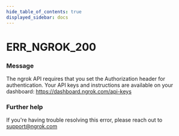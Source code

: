 ```yaml
---
hide_table_of_contents: true
displayed_sidebar: docs
---
```



# ERR_NGROK_200

### Message
The ngrok API requires that you set the Authorization header for authentication. Your API keys and instructions are available on your dashboard: https://dashboard.ngrok.com/api-keys

<ErrorDetails error='err_ngrok_200' />


### Further help
If you're having trouble resolving this error, please reach out to [support@ngrok.com](mailto:support@ngrok.com?subject=Help%20with%20ERR_NGROK_200)

